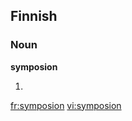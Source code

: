 ==Finnish==

===Noun===
'''symposion'''

# {{fi-form of|type=noun|case=genitive|pl=singular|[[symposio]]}}

[[fr:symposion]]
[[vi:symposion]]